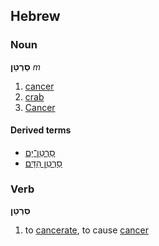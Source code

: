 ==Hebrew==
===Noun===
'''סַרְטַן''' ''m''

# [[cancer]]
# [[crab]]
# [[Cancer]]

====Derived terms====
*[[סרטן־ים|סַרְטַן־יָם]]
*[[סרטן הדם|סַרְטַן הַדָּם]]

===Verb===
'''סִרְטֵן'''

# to [[cancerate]], to cause [[cancer]]